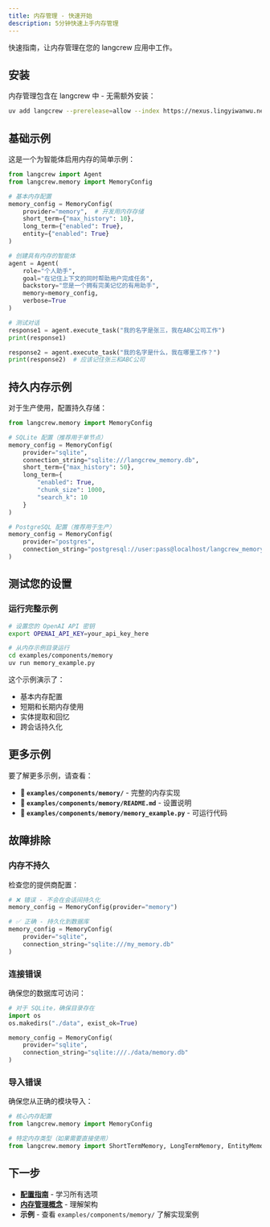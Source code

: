 ```yaml
---
title: 内存管理 - 快速开始
description: 5分钟快速上手内存管理
---
```


快速指南，让内存管理在您的 langcrew 应用中工作。

## 安装

内存管理包含在 langcrew 中 - 无需额外安装：

```bash
uv add langcrew --prerelease=allow --index https://nexus.lingyiwanwu.net/repository/pypi-hosted/simple
```

## 基础示例

这是一个为智能体启用内存的简单示例：

```python
from langcrew import Agent
from langcrew.memory import MemoryConfig

# 基本内存配置
memory_config = MemoryConfig(
    provider="memory",  # 开发用内存存储
    short_term={"max_history": 10},
    long_term={"enabled": True},
    entity={"enabled": True}
)

# 创建具有内存的智能体
agent = Agent(
    role="个人助手",
    goal="在记住上下文的同时帮助用户完成任务",
    backstory="您是一个拥有完美记忆的有用助手",
    memory=memory_config,
    verbose=True
)

# 测试对话
response1 = agent.execute_task("我的名字是张三，我在ABC公司工作")
print(response1)

response2 = agent.execute_task("我的名字是什么，我在哪里工作？")
print(response2)  # 应该记住张三和ABC公司
```

## 持久内存示例

对于生产使用，配置持久存储：

```python
from langcrew.memory import MemoryConfig

# SQLite 配置（推荐用于单节点）
memory_config = MemoryConfig(
    provider="sqlite",
    connection_string="sqlite:///langcrew_memory.db",
    short_term={"max_history": 50},
    long_term={
        "enabled": True,
        "chunk_size": 1000,
        "search_k": 10
    }
)

# PostgreSQL 配置（推荐用于生产）
memory_config = MemoryConfig(
    provider="postgres",
    connection_string="postgresql://user:pass@localhost/langcrew_memory"
)
```

## 测试您的设置

### 运行完整示例

```bash
# 设置您的 OpenAI API 密钥
export OPENAI_API_KEY=your_api_key_here

# 从内存示例目录运行
cd examples/components/memory
uv run memory_example.py
```

这个示例演示了：
- 基本内存配置
- 短期和长期内存使用
- 实体提取和回忆
- 跨会话持久化

## 更多示例

要了解更多示例，请查看：

- **📁 `examples/components/memory/`** - 完整的内存实现
- **📄 `examples/components/memory/README.md`** - 设置说明
- **🐍 `examples/components/memory/memory_example.py`** - 可运行代码

## 故障排除

### 内存不持久

检查您的提供商配置：
```python
# ❌ 错误 - 不会在会话间持久化
memory_config = MemoryConfig(provider="memory")

# ✅ 正确 - 持久化到数据库
memory_config = MemoryConfig(
    provider="sqlite",
    connection_string="sqlite:///my_memory.db"
)
```

### 连接错误

确保您的数据库可访问：
```python
# 对于 SQLite，确保目录存在
import os
os.makedirs("./data", exist_ok=True)

memory_config = MemoryConfig(
    provider="sqlite",
    connection_string="sqlite:///./data/memory.db"
)
```

### 导入错误

确保您从正确的模块导入：
```python
# 核心内存配置
from langcrew.memory import MemoryConfig

# 特定内存类型（如果需要直接使用）
from langcrew.memory import ShortTermMemory, LongTermMemory, EntityMemory
```

## 下一步

- **[配置指南](/zh/guides/memory/configuration)** - 学习所有选项
- **[内存管理概念](/zh/concepts/memory)** - 理解架构
- **示例** - 查看 `examples/components/memory/` 了解实现案例